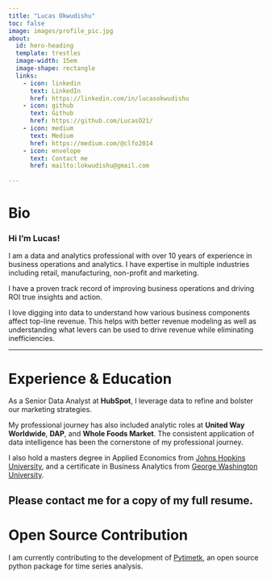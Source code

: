 ```yaml
---
title: "Lucas Okwudishu"
toc: false
image: images/profile_pic.jpg
about:
  id: hero-heading
  template: trestles
  image-width: 15em
  image-shape: rectangle
  links:
    - icon: linkedin
      text: LinkedIn
      href: https://linkedin.com/in/lucasokwudishu
    - icon: github
      text: Github
      href: https://github.com/LucasO21/
    - icon: medium
      text: Medium
      href: https://medium.com/@clfo2014
    - icon: envelope
      text: Contact me
      href: mailto:lokwudishu@gmail.com
    
---
```


# Bio

### Hi I'm Lucas!

I am a data and analytics professional with over 10 years of experience in business
operations and analytics. I have expertise in multiple industries including retail,
manufacturing, non-profit and marketing.

I have a proven track record of improving business operations and driving ROI true 
insights and action.

I love digging into data to understand how various business components affect top-line 
revenue. This helps with better revenue modeling as well as understanding what 
levers can be used to drive revenue while eliminating inefficiencies.

---

# Experience & Education
<!--
### Senior Data Analyst - Hubspot
* **Tenure** - 2021 - Current
* **Highlight** - Led analysis that uncovered over $1M savings in customer service reps headcount annually.

### Data Analyst - United Way
* **Tenure** - 2020 - 2021 
* **Highlight** - Automated survey design and reporting process cutting previous reporting time by over 80%.

### Supply Analyst - DAP
* **Tenure** - 2019 - 2020 
* **Highlight** - Reduced inventory carrying costs by over 20% from prior year by identifying inventory reduction opportunities and working with buyers and production managers on efficient inventory management.

### Financial Ops Analyst - Whole Foods
* **Tenure** - 2015 - 2018 
* **Highlight** - Led a major process improvement project that resulted in a reduction of inventory costs by over $100K in the first half of 2018.
-->
As a Senior Data Analyst at **HubSpot**, I leverage data to refine and bolster our marketing strategies.

My professional journey has also included analytic roles at **United Way Worldwide**, **DAP**, 
and **Whole Foods Market**. The consistent application of data intelligence has been the 
cornerstone of my professional journey.

I also hold a masters degree in Applied Economics from 
[Johns Hopkins University](https://advanced.jhu.edu/),
and a certificate in Business Analytics from [George Washington University](https://www.gwu.edu/).

Please contact me for a copy of my full resume. 
---
<!--
# Education

### Certificate in Business Analytics
* Institution - George Washington University <br>
(Washington, DC)
* Year - 2021

### Masters in Applied Economics
* Institution - Johns Hopkins University <br> 
(Washington, DC)
* Year - 2011

### Bachelor of Science in Economics
* Institution - University of Abuja (Nigeria)
* Year - 2005
-->
# Open Source Contribution
I am currently contributing to the development of [Pytimetk](https://business-science.github.io/pytimetk/),
an open source python package for time series analysis.

